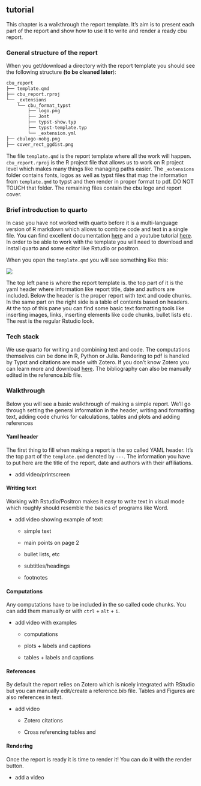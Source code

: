 ## tutorial

This chapter is a walkthrough the report template. It's aim is to present each part of the report and show how to use it to write and render a ready cbu report.

### General structure of the report

When you get/download a directory with the report template you should see the following structure **(to be cleaned later**):

```r
cbu_report
├── template.qmd
├── cbu_report.rproj
└── _extensions
    └── cbu_format_typst
        ├── logo.png
        ├── Jost
        ├── typst-show.typ
        ├── typst-template.typ
        └── _extension.yml
├── cbulogo-nobg.png
├── cover_rect_ggdist.png
```

The file `template.qmd` is the report template where all the work will happen. `cbu_report.rproj` is the R project file that allows us to work on R project level which makes many things like managing paths easier. The `_extensions` folder contains fonts, logos as well as typst files that map the information from `template.qmd` to typst and then render in proper format to pdf. DO NOT TOUCH that folder. The remaining files contain the cbu logo and report cover.

### Brief introduction to quarto

In case you have not worked with quarto before it is a multi-language version of R markdown which allows to combine code and text in a single file. You can find excellent documentation [here](https://quarto.org/docs/get-started/hello/rstudio.html) and a youtube tutorial [here](https://www.youtube.com/watch?v=_f3latmOhew). In order to be able to work with the template you will need to download and install quarto and some editor like Rstudio or positron.

When you open the `template.qmd` you will see something like this:

![](images/paste-1.png)

The top left pane is where the report template is. the top part of it is the yaml header where information like report title, date and authors are included. Below the header is the proper report with text and code chunks. In the same part on the right side is a table of contents based on headers. At the top of this pane you can find some basic text formatting tools like inserting images, links, inserting elements like code chunks, bullet lists etc. The rest is the regular Rstudio look.

### Tech stack

We use quarto for writing and combining text and code. The computations themselves can be done in R, Python or Julia. Rendering to pdf is handled by Typst and citations are made with Zotero. If you don't know Zotero you can learn more and download [here](https://www.zotero.org/). The bibliography can also be manually edited in the reference.bib file.

### Walkthrough

Below you will see a basic walkthrough of making a simple report. We'll go through setting the general information in the header, writing and formatting text, adding code chunks for calculations, tables and plots and adding references

#### Yaml header

The first thing to fill when making a report is the so called YAML header. It's the top part of the `template.qmd` denoted by `---`. The information you have to put here are the title of the report, date and authors with their affiliations.

-   add video/printscreen

#### Writing text

Working with Rstudio/Positron makes it easy to write text in visual mode which roughly should resemble the basics of programs like Word.

-   add video showing example of text:

    -   simple text

    -   main points on page 2

    -   bullet lists, etc

    -   subtitles/headings

    -   footnotes

#### Computations

Any computations have to be included in the so called code chunks. You can add them manually or with `ctrl` + `alt` + `i`.

-   add video with examples

    -   computations

    -   plots + labels and captions

    -   tables + labels and captions

#### References

By default the report relies on Zotero which is nicely integrated with RStudio but you can manually edit/create a reference.bib file. Tables and Figures are also references in text.

-   add video

    -   Zotero citations

    -   Cross referencing tables and

#### Rendering

Once the report is ready it is time to render it! You can do it with the render button.

-   add a video